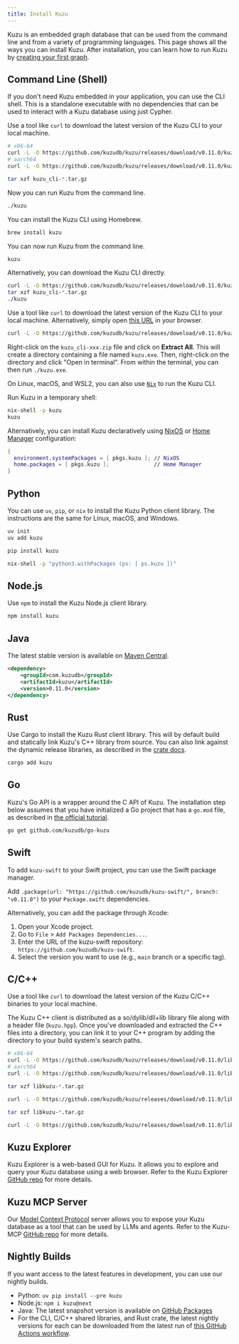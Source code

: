 ```yaml
---
title: Install Kuzu
---
```



Kuzu is an embedded graph database that can be used from the command line and from
a variety of programming languages. This page shows all the ways you can install Kuzu.
After installation, you can learn how to run Kuzu by [creating your first graph](/get-started).

## Command Line (Shell)

If you don't need Kuzu embedded in your application, you can use the CLI shell. This is a standalone
executable with no dependencies that can be used to interact with a Kuzu database using just Cypher.

<Tabs>
<TabItem label="Linux">

Use a tool like `curl` to download the latest version of the Kuzu CLI to your local machine.

```bash
# x86-64
curl -L -O https://github.com/kuzudb/kuzu/releases/download/v0.11.0/kuzu_cli-linux-x86_64.tar.gz
# aarch64
curl -L -O https://github.com/kuzudb/kuzu/releases/download/v0.11.0/kuzu_cli-linux-aarch64.tar.gz

tar xzf kuzu_cli-*.tar.gz
```

Now you can run Kuzu from the command line.

```bash
./kuzu
```

</TabItem>

<TabItem label="macOS">

You can install the Kuzu CLI using Homebrew.

```bash
brew install kuzu
```

You can now run Kuzu from the command line.

```bash
kuzu
```

Alternatively, you can download the Kuzu CLI directly.

```bash
curl -L -O https://github.com/kuzudb/kuzu/releases/download/v0.11.0/kuzu_cli-osx-universal.tar.gz
tar xzf kuzu_cli-*.tar.gz
./kuzu
```

</TabItem>

<TabItem label="Windows">

Use a tool like `curl` to download the latest version of the Kuzu CLI to your local machine. Alternatively,
simply open [this URL](https://github.com/kuzudb/kuzu/releases/download/v0.11.0/kuzu_cli-windows-x86_64.zip)
in your browser.

```bash
curl -L -O https://github.com/kuzudb/kuzu/releases/download/v0.11.0/kuzu_cli-windows-x86_64.zip
```

Right-click on the `kuzu_cli-xxx.zip` file and click on **Extract All**. This will create a directory
containing a file named `kuzu.exe`. Then, right-click on the directory and click "Open in terminal".
From within the terminal, you can then run `./kuzu.exe`.

</TabItem>

<TabItem label="Nix">

On Linux, macOS, and WSL2, you can also use [`Nix`](https://nixos.org/learn) to run the Kuzu CLI.

Run Kuzu in a temporary shell:

```bash
nix-shell -p kuzu
kuzu
```

Alternatively, you can install Kuzu declaratively using [NixOS](https://nixos.org/manual/nixos/stable/#sec-package-management) or [Home Manager](https://github.com/nix-community/home-manager) configuration:

```nix
{
  environment.systemPackages = [ pkgs.kuzu ]; // NixOS
  home.packages = [ pkgs.kuzu ];              // Home Manager
}
```

</TabItem>

</Tabs>

## Python

You can use `uv`, `pip`, or `nix` to install the Kuzu Python client library.
The instructions are the same for Linux, macOS, and Windows.

<Tabs>

<TabItem label="uv">

```bash
uv init
uv add kuzu
```

</TabItem>

<TabItem label="pip">

```bash
pip install kuzu
```

</TabItem>

<TabItem label="nix">

```bash
nix-shell -p "python3.withPackages (ps: [ ps.kuzu ])"
```

</TabItem>

</Tabs>

## Node.js

Use `npm` to install the Kuzu Node.js client library.

```bash
npm install kuzu
```

## Java

The latest stable version is available on [Maven Central](https://central.sonatype.com/artifact/com.kuzudb/kuzu).

```xml
<dependency>
    <groupId>com.kuzudb</groupId>
    <artifactId>kuzu</artifactId>
    <version>0.11.0</version>
</dependency>
```

## Rust

Use Cargo to install the Kuzu Rust client library. This will by default build and statically link Kuzu's C++
library from source. You can also link against the dynamic release libraries, as described in the [crate docs](https://docs.rs/kuzu/latest/kuzu/#building).

```bash
cargo add kuzu
```

## Go

Kuzu's Go API is a wrapper around the C API of Kuzu. The installation step below assumes that you have
initialized a Go project that has a `go.mod` file, as described in [the official tutorial](https://go.dev/doc/tutorial/create-module).

```bash
go get github.com/kuzudb/go-kuzu
```

## Swift

To add `kuzu-swift` to your Swift project, you can use the Swift package manager.

Add `.package(url: "https://github.com/kuzudb/kuzu-swift/", branch: "v0.11.0")` to your `Package.swift` dependencies.

Alternatively, you can add the package through Xcode:
1. Open your Xcode project.
2. Go to `File` > `Add Packages Dependencies...`.
3. Enter the URL of the kuzu-swift repository: `https://github.com/kuzudb/kuzu-swift`.
4. Select the version you want to use (e.g., `main` branch or a specific tag).


## C/C++

Use a tool like `curl` to download the latest version of the Kuzu C/C++ binaries to your local machine.

The Kuzu C++ client is distributed as a so/dylib/dll+lib library file along with a header file (`kuzu.hpp`).
Once you've downloaded and extracted the C++ files into a directory, you can link it to your C++
program by adding the directory to your build system's search paths.

<Tabs>

<TabItem label="Linux">

```bash
# x86-64
curl -L -O https://github.com/kuzudb/kuzu/releases/download/v0.11.0/libkuzu-linux-x86_64.tar.gz
# aarch64
curl -L -O https://github.com/kuzudb/kuzu/releases/download/v0.11.0/libkuzu-linux-aarch64.tar.gz

tar xzf libkuzu-*.tar.gz
```

</TabItem>

<TabItem label="macOS">

```bash
curl -L -O https://github.com/kuzudb/kuzu/releases/download/v0.11.0/libkuzu-osx-universal.tar.gz

tar xzf libkuzu-*.tar.gz
```

</TabItem>

<TabItem label="Windows">

```bash
curl -L -O https://github.com/kuzudb/kuzu/releases/download/v0.11.0/libkuzu-windows-x86_64.zip
```

</TabItem>

</Tabs>

## Kuzu Explorer

Kuzu Explorer is a web-based GUI for Kuzu. It allows you to explore and query your Kuzu database
using a web browser. Refer to the Kuzu Explorer [GitHub repo](https://github.com/kuzudb/kuzu-explorer)
for more details.

## Kuzu MCP Server

Our [Model Context Protocol](https://modelcontextprotocol.io/introduction) server allows you to expose
your Kuzu database as a tool that can be used by LLMs and agents.
Refer to the Kuzu-MCP [GitHub repo](https://github.com/kuzudb/kuzu-mcp-server) for more details.

## Nightly Builds

If you want access to the latest features in development, you can use our nightly builds.

- Python: `uv pip install --pre kuzu`
- Node.js: `npm i kuzu@next`
- Java: The latest snapshot version is available on [GitHub Packages](https://github.com/kuzudb/kuzu/packages/2258307)
- For the CLI, C/C++ shared libraries, and Rust crate, the latest nightly versions for each can be
downloaded from the latest run of [this GitHub Actions workflow](https://github.com/kuzudb/kuzu/actions/workflows/build-and-deploy.yml).
